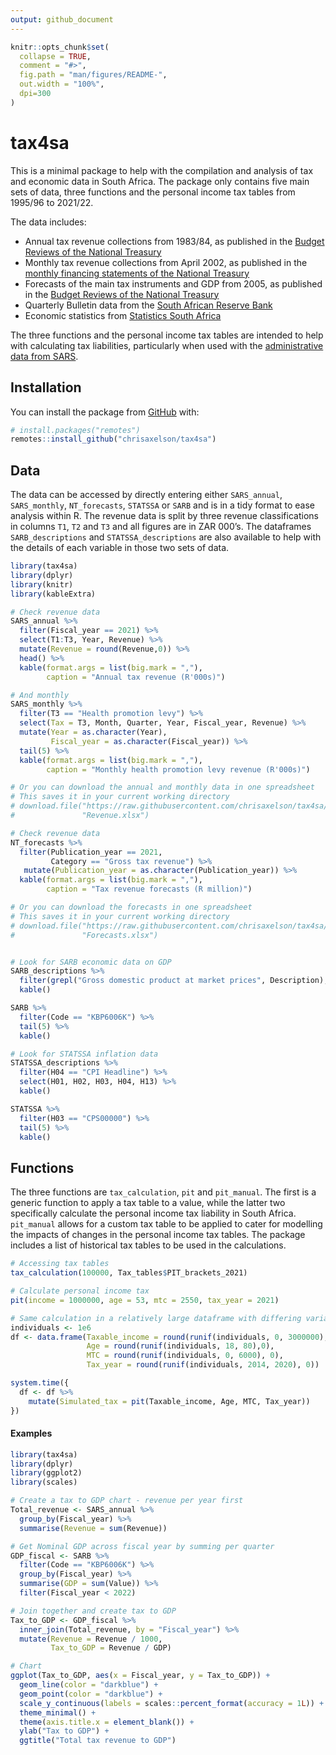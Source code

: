 ```yaml
---
output: github_document
---
```


<!-- README.md is generated from README.Rmd. Please edit that file -->

```r
knitr::opts_chunk$set(
  collapse = TRUE,
  comment = "#>",
  fig.path = "man/figures/README-",
  out.width = "100%",
  dpi=300
)
```

# tax4sa

<!-- badges: start -->
<!-- badges: end -->

This is a minimal package to help with the compilation and analysis of tax and economic data in South Africa. The package only contains five main sets of data, three functions and the personal income tax tables from 1995/96 to 2021/22. 

The data includes: 

  + Annual tax revenue collections from 1983/84, as published in the [Budget Reviews of the National Treasury](http://www.treasury.gov.za/documents/national%20budget/default.aspx) 
  + Monthly tax revenue collections from April 2002, as published in the [monthly financing statements of the National Treasury](http://www.treasury.gov.za/comm_media/press/monthly/default.aspx)
  + Forecasts of the main tax instruments and GDP from 2005, as published in the [Budget Reviews of the National Treasury](http://www.treasury.gov.za/documents/national%20budget/default.aspx)
  + Quarterly Bulletin data from the [South African Reserve Bank](https://www.resbank.co.za/en/home/publications/quarterly-bulletin1/download-information-from-xlsx-data-files)
  + Economic statistics from [Statistics South Africa](http://www.statssa.gov.za/?page_id=1847)

The three functions and the personal income tax tables are intended to help with calculating tax liabilities, particularly when used with the [administrative data from SARS](https://sa-tied.wider.unu.edu/sites/default/files/pdf/SATIED_WP36_Ebrahim_Axelson_March_2019.pdf).

## Installation

You can install the package from [GitHub](https://github.com/) with:

``` r
# install.packages("remotes")
remotes::install_github("chrisaxelson/tax4sa")
```
## Data

The data can be accessed by directly entering either `SARS_annual`, `SARS_monthly`, `NT_forecasts`, `STATSSA` or `SARB` and is in a tidy format to ease analysis within R. The revenue data is split by three revenue classifications in columns `T1`, `T2` and `T3` and all figures are in ZAR 000's. The dataframes `SARB_descriptions` and `STATSSA_descriptions` are also available to help with the details of each variable in those two sets of data.  

```r
library(tax4sa)
library(dplyr)
library(knitr)
library(kableExtra)

# Check revenue data
SARS_annual %>% 
  filter(Fiscal_year == 2021) %>%  
  select(T1:T3, Year, Revenue) %>% 
  mutate(Revenue = round(Revenue,0)) %>% 
  head() %>% 
  kable(format.args = list(big.mark = ","), 
        caption = "Annual tax revenue (R'000s)")

# And monthly
SARS_monthly %>% 
  filter(T3 == "Health promotion levy") %>% 
  select(Tax = T3, Month, Quarter, Year, Fiscal_year, Revenue) %>% 
  mutate(Year = as.character(Year),
         Fiscal_year = as.character(Fiscal_year)) %>% 
  tail(5) %>% 
  kable(format.args = list(big.mark = ","),
        caption = "Monthly health promotion levy revenue (R'000s)") 

# Or you can download the annual and monthly data in one spreadsheet
# This saves it in your current working directory
# download.file("https://raw.githubusercontent.com/chrisaxelson/tax4sa/master/data-raw/SARS/Revenue.xlsx",
#               "Revenue.xlsx")

# Check revenue data
NT_forecasts %>% 
  filter(Publication_year == 2021,
         Category == "Gross tax revenue") %>% 
   mutate(Publication_year = as.character(Publication_year)) %>% 
  kable(format.args = list(big.mark = ","), 
        caption = "Tax revenue forecasts (R million)")

# Or you can download the forecasts in one spreadsheet
# This saves it in your current working directory
# download.file("https://raw.githubusercontent.com/chrisaxelson/tax4sa/master/data-raw/SARS/Forecasts.xlsx",
#               "Forecasts.xlsx")


# Look for SARB economic data on GDP
SARB_descriptions %>% 
  filter(grepl("Gross domestic product at market prices", Description), Frequency == "K1") %>%
  kable()

SARB %>% 
  filter(Code == "KBP6006K") %>% 
  tail(5) %>% 
  kable()

# Look for STATSSA inflation data
STATSSA_descriptions %>% 
  filter(H04 == "CPI Headline") %>%
  select(H01, H02, H03, H04, H13) %>% 
  kable()

STATSSA %>% 
  filter(H03 == "CPS00000") %>% 
  tail(5) %>% 
  kable()


```

## Functions

The three functions are `tax_calculation`, `pit` and `pit_manual`. The first is a generic function to apply a tax table to a value, while the latter two specifically calculate the personal income tax liability in South Africa. `pit_manual` allows for a custom tax table to be applied to cater for modelling the impacts of changes in the personal income tax tables. The package includes a list of historical tax tables to be used in the calculations.  

```r
# Accessing tax tables
tax_calculation(100000, Tax_tables$PIT_brackets_2021)

# Calculate personal income tax
pit(income = 1000000, age = 53, mtc = 2550, tax_year = 2021)

# Same calculation in a relatively large dataframe with differing variables
individuals <- 1e6
df <- data.frame(Taxable_income = round(runif(individuals, 0, 3000000),0),
                 Age = round(runif(individuals, 18, 80),0),
                 MTC = round(runif(individuals, 0, 6000), 0),
                 Tax_year = round(runif(individuals, 2014, 2020), 0))

system.time({
  df <- df %>% 
    mutate(Simulated_tax = pit(Taxable_income, Age, MTC, Tax_year))
})
```

#### Examples

```r
library(tax4sa)
library(dplyr)
library(ggplot2)
library(scales)

# Create a tax to GDP chart - revenue per year first
Total_revenue <- SARS_annual %>% 
  group_by(Fiscal_year) %>% 
  summarise(Revenue = sum(Revenue))

# Get Nominal GDP across fiscal year by summing per quarter
GDP_fiscal <- SARB %>% 
  filter(Code == "KBP6006K") %>% 
  group_by(Fiscal_year) %>% 
  summarise(GDP = sum(Value)) %>% 
  filter(Fiscal_year < 2022)

# Join together and create tax to GDP
Tax_to_GDP <- GDP_fiscal %>% 
  inner_join(Total_revenue, by = "Fiscal_year") %>% 
  mutate(Revenue = Revenue / 1000,
         Tax_to_GDP = Revenue / GDP)

# Chart
ggplot(Tax_to_GDP, aes(x = Fiscal_year, y = Tax_to_GDP)) +
  geom_line(color = "darkblue") + 
  geom_point(color = "darkblue") +
  scale_y_continuous(labels = scales::percent_format(accuracy = 1L)) +
  theme_minimal() +
  theme(axis.title.x = element_blank()) +
  ylab("Tax to GDP") +
  ggtitle("Total tax revenue to GDP")
  
```


<!-- ```{r cpi, message = FALSE} -->

<!-- # Get headline CPI index and check growth -->
<!-- CPI <- STATSSA %>%  -->
<!--   filter(Code == "CPS00000") %>%  -->
<!--   mutate(Value = as.numeric(Value),  -->
<!--          Change = Value / lag(Value, n = 12) - 1) -->

<!-- # Chart -->
<!-- ggplot(CPI, aes(x = Fiscal_year, y = Tax_to_GDP)) + -->
<!--   geom_line(color = "darkblue") +  -->
<!--   geom_point(color = "darkblue") + -->
<!--   scale_y_continuous(labels = scales::percent_format(accuracy = 1L)) + -->
<!--   theme_minimal() + -->
<!--   theme(axis.title.x = element_blank()) + -->
<!--   ylab("Tax to GDP") + -->
<!--   ggtitle("Total tax revenue to GDP") -->

<!-- ``` -->
